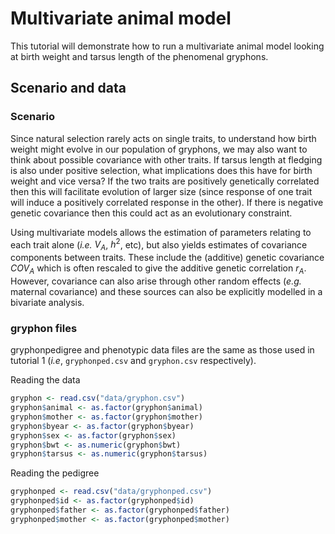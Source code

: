 # Multivariate animal model

This tutorial will demonstrate how to run a multivariate animal model looking at birth weight and tarsus length of the phenomenal gryphons.

## Scenario and data

### Scenario

Since natural selection rarely acts on single traits, to understand how birth weight might evolve in our population of gryphons, we may also want to think about possible covariance with other traits. If tarsus length at fledging is also under positive selection, what implications does this have for birth weight and vice versa? If the two traits are positively genetically correlated then this will facilitate evolution of larger size (since response of one trait will induce a positively correlated response in the other). If there is negative genetic covariance then this could act as an evolutionary constraint.

Using multivariate models allows the estimation of parameters relating to each trait alone (_i.e._ $V_A$, $h^2$, etc), but also yields estimates of covariance components between traits. These include the (additive) genetic covariance $COV_A$ which is often rescaled to give the additive genetic correlation $r_A$. However, covariance can also arise through other random effects (_e.g._ maternal covariance) and these sources can also be explicitly modelled in a bivariate analysis.

### gryphon files

gryphonpedigree and phenotypic data files are the same as those used in tutorial 1 (_i.e_, `gryphonped.csv` and `gryphon.csv` respectively).

Reading the data

```r
gryphon <- read.csv("data/gryphon.csv")
gryphon$animal <- as.factor(gryphon$animal)
gryphon$mother <- as.factor(gryphon$mother)
gryphon$byear <- as.factor(gryphon$byear)
gryphon$sex <- as.factor(gryphon$sex)
gryphon$bwt <- as.numeric(gryphon$bwt)
gryphon$tarsus <- as.numeric(gryphon$tarsus)
```

Reading the pedigree

```r
gryphonped <- read.csv("data/gryphonped.csv")
gryphonped$id <- as.factor(gryphonped$id)
gryphonped$father <- as.factor(gryphonped$father)
gryphonped$mother <- as.factor(gryphonped$mother)
```
